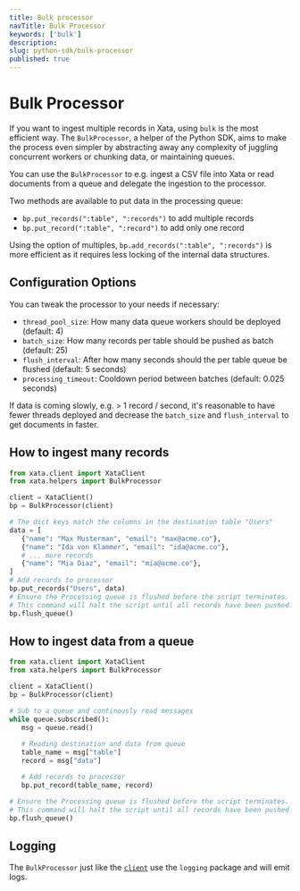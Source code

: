```yaml
---
title: Bulk processor
navTitle: Bulk Processor
keywords: ['bulk']
description: 
slug: python-sdk/bulk-processor
published: true
---
```



# Bulk Processor

If you want to ingest multiple records in Xata, using `bulk` is the most efficient way. The `BulkProcessor`, a helper of the Python SDK, aims to make the process even simpler by abstracting away any complexity of juggling concurrent workers or chunking data, or maintaining queues.

You can use the `BulkProcessor` to e.g. ingest a CSV file into Xata or read documents from a queue and delegate the ingestion to the processor.

Two methods are available to put data in the processing queue:
* `bp.put_records(":table", ":records")` to add multiple records
* `bp.put_record(":table", ":record")` to add only one record

Using the option of multiples, `bp.add_records(":table", ":records")` is more efficient as it requires less locking of the internal data structures.

## Configuration Options

You can tweak the processor to your needs if necessary:

* `thread_pool_size`: How many data queue workers should be deployed (default: 4)
* `batch_size`: How many records per table should be pushed as batch (default: 25)
* `flush_interval`: After how many seconds should the per table queue be flushed (default: 5 seconds)
* `processing_timeout`: Cooldown period between batches (default: 0.025 seconds)

If data is coming slowly, e.g. > 1 record / second, it's reasonable to have fewer threads deployed and decrease the `batch_size` and `flush_interval` to get documents in faster.

## How to ingest many records

```python
from xata.client import XataClient
from xata.helpers import BulkProcessor

client = XataClient()
bp = BulkProcessor(client)

# The dict keys match the columns in the destination table "Users"
data = [
   {"name": "Max Musterman", "email": "max@acme.co"},
   {"name": "Ida von Klammer", "email": "ida@acme.co"},
   # ... more records
   {"name": "Mia Diaz", "email": "mia@acme.co"},
]
# Add records to processor
bp.put_records("Users", data)
# Ensure the Processing queue is flushed before the script terminates.
# This command will halt the script until all records have been pushed.
bp.flush_queue()
```

## How to ingest data from a queue

```python
from xata.client import XataClient
from xata.helpers import BulkProcessor

client = XataClient()
bp = BulkProcessor(client)

# Sub to a queue and continously read messages
while queue.subscribed():
   msg = queue.read()
  
   # Reading destination and data from queue
   table_name = msg["table"]
   record = msg["data"]

   # Add records to processor
   bp.put_record(table_name, record)

# Ensure the Processing queue is flushed before the script terminates.
# This command will halt the script until all records have been pushed.
bp.flush_queue()
```

## Logging
The `BulkProcessor` just like the [`client`](/python-sdk/overview#logging) use the `logging` package and will emit logs.
